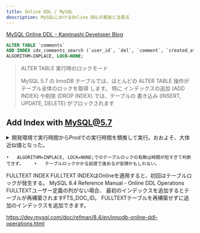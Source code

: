 ```yaml
---
title: Online DDL / MySQL
description: MySQLにおけるOnline DDLの実装と注意点
---
```


[MySQL Online DDL - Kaminashi Developer Blog](https://kaminashi-developer.hatenablog.jp/entry/2023/10/23/mysql-online-ddl)

```sql
ALTER TABLE `comments`
ADD INDEX idx_comments_search (`user_id`, `del`, `comment`, `created_at`)
ALGORITHM=INPLACE, LOCK=NONE;
```
> ALTER TABLE 実行時のロックモード
>
> MySQL 5.7 の InnoDB テーブルでは、ほとんどの ALTER TABLE 操作が テーブル全体のロックを取得 します。 特に インデックスの追加 (ADD INDEX) や削除 (DROP INDEX) では、テーブルの 書き込み (INSERT, UPDATE, DELETE) がブロックされます

## Add Index with MySQL@5.7
<details>
    <summary>開発環境で実行時間からProdでの実行時間を類推して実行。おおよそ、大体近似値となった。</summary>

    # 実測
    # stg: 86500 rows => (649.16ms)
    # 推測
    # prod: 211875 rows => (1.5s)
</details>

	•	⁠ALGORITHM=INPLACE, LOCK=NONE;でのテーブルロックの有無は時間が短すぎて判断できず。 	•	テーブルロックかかる前提で進めるが安牌かもしれない。
FULLTEXT INDEX
FULLTEXT INDEXはOnlineを適用すると、初回はテーブルロックが発生する。
MySQL 8.4 Reference Manual - Online DDL Operations
FULLTEXTユーザー定義の列がない場合、 最初のインデックスを追加するとテーブルが再構築されますFTS_DOC_ID。 FULLTEXTテーブルを再構築せずに追加のインデックスを追加できます。

https://dev.mysql.com/doc/refman/8.4/en/innodb-online-ddl-operations.html
 
